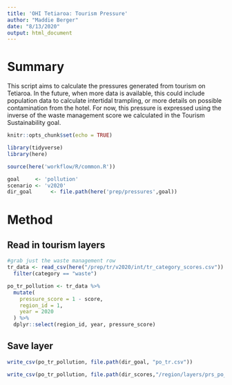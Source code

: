 ```yaml
---
title: 'OHI Tetiaroa: Tourism Pressure'
author: "Maddie Berger"
date: "8/13/2020"
output: html_document
---
```


# Summary 

This script aims to calculate the pressures generated from tourism on Tetiaroa. In the future, when more data is available, this could include population data to calculate intertidal trampling, or more details on possible contamination from the hotel. For now, this pressure is expressed using the inverse of the waste management score we calculated in the Tourism Sustainability goal. 


```r
knitr::opts_chunk$set(echo = TRUE)

library(tidyverse)
library(here)

source(here('workflow/R/common.R'))

goal     <- 'pollution'
scenario <- 'v2020'
dir_goal      <- file.path(here('prep/pressures',goal))
```

# Method 

## Read in tourism layers 

```r
#grab just the waste management row
tr_data <- read_csv(here("/prep/tr/v2020/int/tr_category_scores.csv")) %>% 
  filter(category == "waste")

po_tr_pollution <- tr_data %>%
  mutate(
    pressure_score = 1 - score,
    region_id = 1,
    year = 2020
  ) %>% 
  dplyr::select(region_id, year, pressure_score)

```

## Save layer

```r

write_csv(po_tr_pollution, file.path(dir_goal, "po_tr.csv"))

write_csv(po_tr_pollution, file.path(dir_scores,"/region/layers/prs_po_tr.csv"))

```

